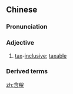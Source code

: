 {{also|含税}}
==Chinese==
{{zh-forms|s=含税}}

===Pronunciation===
{{zh-pron
|m=hánshuì
|cat=a
}}

===Adjective===
{{zh-adj}}

# {{lb|zh|attributive}} [[tax]]-[[inclusive]]; [[taxable]]

===Derived terms===
{{zh-der|含稅收入}}

[[zh:含稅]]